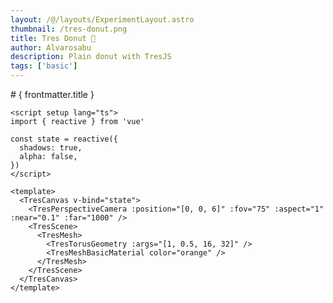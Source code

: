 ```yaml
---
layout: /@/layouts/ExperimentLayout.astro
thumbnail: /tres-donut.png
title: Tres Donut 🍩
author: Alvarosabu
description: Plain donut with TresJS
tags: ['basic']
---
```



<TresDonut client:only />

<TheInfo >
# { frontmatter.title }

```vue
<script setup lang="ts">
import { reactive } from 'vue'

const state = reactive({
  shadows: true,
  alpha: false,
})
</script>

<template>
  <TresCanvas v-bind="state">
    <TresPerspectiveCamera :position="[0, 0, 6]" :fov="75" :aspect="1" :near="0.1" :far="1000" />
    <TresScene>
      <TresMesh>
        <TresTorusGeometry :args="[1, 0.5, 16, 32]" />
        <TresMeshBasicMaterial color="orange" />
      </TresMesh>
    </TresScene>
  </TresCanvas>
</template>
```

</TheInfo>

